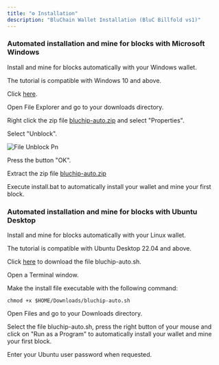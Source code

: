 ```yaml
---
title: "⚙️ Installation"
description: "BluChain Wallet Installation (BluC Billfold vs1)"
---
```


### Automated installation and mine for blocks with Microsoft Windows

Install and mine for blocks automatically with your Windows wallet.

The tutorial is compatible with Windows 10 and above.

Click [here](https://github.com/isolexIO/BluC-Billfold-v1/tree/main/Windows).

Open File Explorer and go to your downloads directory.

Right click the zip file [bluchip-auto.zip](https://github.com/isolexIO/BluC-Billfold-v1/tree/main/Windows) and select "Properties".

Select "Unblock".

![File Unblock Pn](/images/file_unblock.png)

Press the button "OK".

Extract the zip file [bluchip-auto.zip](https://github.com/isolexIO/BluC-Billfold-v1/tree/main/Windows)

Execute install.bat to automatically install your wallet and mine your first block.

### Automated installation and mine for blocks with Ubuntu Desktop

Install and mine for blocks automatically with your Linux wallet.

The tutorial is compatible with Ubuntu Desktop 22.04 and above.

Click [here](https://github.com/isolexIO/BluC-Billfold-v1/tree/main/Linux) to download the file bluchip-auto.sh.

Open a Terminal window.

Make the install file executable with the following command:

`chmod +x $HOME/Downloads/bluchip-auto.sh`

Open Files and go to your Downloads directory.

Select the file bluchip-auto.sh, press the right button of your mouse and click on "Run as a Program" to automatically install your wallet and mine your first block.

Enter your Ubuntu user password when requested.